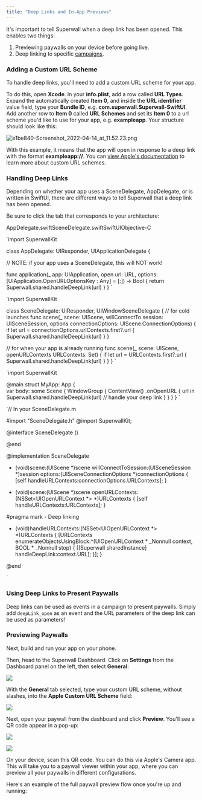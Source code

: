 ```yaml
---
title: "Deep Links and In-App Previews"
---
```


It's important to tell Superwall when a deep link has been opened. This enables two things:

1. Previewing paywalls on your device before going live.
2. Deep linking to specific [campaigns](/docs/campaigns).

### Adding a Custom URL Scheme

To handle deep links, you'll need to add a custom URL scheme for your app. 

To do this, open **Xcode**. In your **info.plist**, add a row called **URL Types**. Expand the automatically created **Item 0**, and inside the **URL identifier** value field, type your **Bundle ID**, e.g. **com.superwall.Superwall-SwiftUI**. Add another row to **Item 0** called **URL Schemes** and set its **Item 0** to a url scheme you'd like to use for your app, e.g. **exampleapp**. Your structure should look like this:

![](/images/ac9eb07-e1be840-Screenshot_2022-04-14_at_11.52.23.png "e1be840-Screenshot_2022-04-14_at_11.52.23.png")

With this example, it means that the app will open in response to a deep link with the format **exampleapp://**. You can [view Apple's documentation](https://developer.apple.com/documentation/xcode/defining-a-custom-url-scheme-for-your-app) to learn more about custom URL schemes.

### Handling Deep Links

Depending on whether your app uses a SceneDelegate, AppDelegate, or is written in SwiftUI, there are different ways to tell Superwall that a deep link has been opened. 

Be sure to click the tab that corresponds to your architecture:

AppDelegate.swiftSceneDelegate.swiftSwiftUIObjective-C

`import SuperwallKit

class AppDelegate: UIResponder, UIApplicationDelegate {

  // NOTE: if your app uses a SceneDelegate, this will NOT work!
  
  func application(_ app: UIApplication, open url: URL, options: [UIApplication.OpenURLOptionsKey : Any] = [:]) -> Bool {
    return Superwall.shared.handleDeepLink(url)
  }
}
`

`import SuperwallKit

class SceneDelegate: UIResponder, UIWindowSceneDelegate {
  // for cold launches
  func scene(_ scene: UIScene, willConnectTo session: UISceneSession, options connectionOptions: UIScene.ConnectionOptions) {
    if let url = connectionOptions.urlContexts.first?.url {
      Superwall.shared.handleDeepLink(url)
    }
  }

  // for when your app is already running
  func scene(_ scene: UIScene, openURLContexts URLContexts: Set<UIOpenURLContext>) {
    if let url = URLContexts.first?.url {
      Superwall.shared.handleDeepLink(url)
    }
  }
}
`

`import SuperwallKit

@main
struct MyApp: App {  
  var body: some Scene {
    WindowGroup {
      ContentView()
        .onOpenURL { url in
          Superwall.shared.handleDeepLink(url) // handle your deep link
        }
    }
  }
}
`

`// In your SceneDelegate.m

#import "SceneDelegate.h"
@import SuperwallKit;

@interface SceneDelegate ()

@end

@implementation SceneDelegate

- (void)scene:(UIScene *)scene willConnectToSession:(UISceneSession *)session options:(UISceneConnectionOptions *)connectionOptions {
    [self handleURLContexts:connectionOptions.URLContexts];
}

- (void)scene:(UIScene *)scene openURLContexts:(NSSet<UIOpenURLContext *> *)URLContexts {
    [self handleURLContexts:URLContexts];
}

#pragma mark - Deep linking

- (void)handleURLContexts:(NSSet<UIOpenURLContext *> *)URLContexts {
    [URLContexts enumerateObjectsUsingBlock:^(UIOpenURLContext * _Nonnull context, BOOL * _Nonnull stop) {
         [[Superwall sharedInstance] handleDeepLink:context.URL];
    }];
}

@end

`

### Using Deep Links to Present Paywalls

Deep links can be used as events in a campaign to present paywalls. Simply add `deepLink_open` as an event and the URL parameters of the deep link can be used as parameters!

### Previewing Paywalls

Next, build and run your app on your phone.

Then, head to the Superwall Dashboard. Click on **Settings** from the Dashboard panel on the left, then select **General**:

![](/images/c252198-image.png)

With the **General** tab selected, type your custom URL scheme, without slashes, into the **Apple Custom URL Scheme** field:

![](/images/6b3f37e-image.png)

Next, open your paywall from the dashboard and click **Preview**. You'll see a QR code appear in a pop-up:

![](/images/6faf413-Screenshot_2022-12-01_at_17.09.26.png)

![](/images/eebae33-Screenshot_2022-12-01_at_17.12.15.png)

On your device, scan this QR code. You can do this via Apple's Camera app. This will take you to a paywall viewer within your app, where you can preview all your paywalls in different configurations.

Here's an example of the full paywall preview flow once you're up and running: